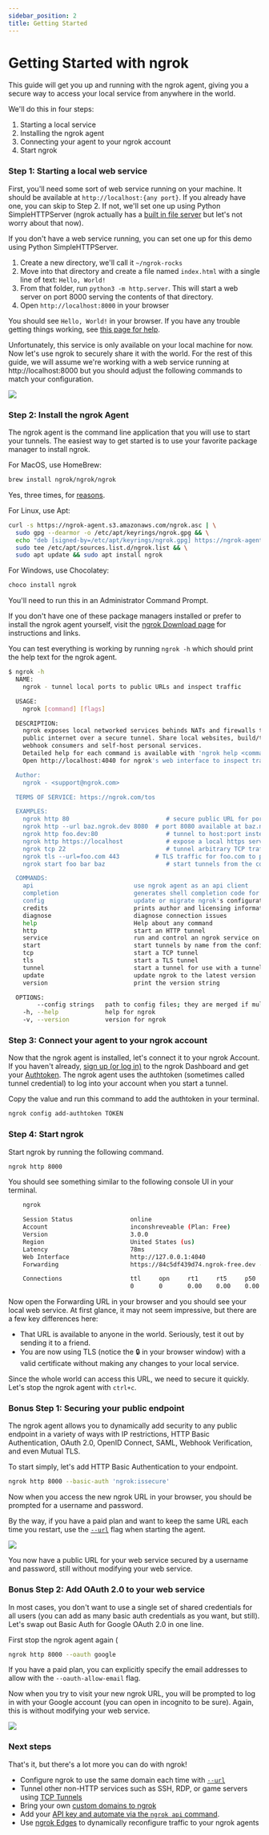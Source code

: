 ```yaml
---
sidebar_position: 2
title: Getting Started
---
```


# Getting Started with ngrok

This guide will get you up and running with the ngrok agent, giving you a secure way to access your local service from anywhere in the world.

We'll do this in four steps:

1.  Starting a local service
2.  Installing the ngrok agent
3.  Connecting your agent to your ngrok account
4.  Start ngrok

### Step 1: Starting a local web service

First, you'll need some sort of web service running on your machine. It should be available at `http://localhost:{any port}`. If you already have one, you can skip to Step 2. If not, we'll set one up using Python SimpleHTTPServer (ngrok actually has a [built in file server](/http/#file-serving) but let's not worry about that now).

If you don't have a web service running, you can set one up for this demo using Python SimpleHTTPServer.

1.  Create a new directory, we'll call it `~/ngrok-rocks`
2.  Move into that directory and create a file named `index.html` with a single line of text: `Hello, World!`
3.  From that folder, run `python3 -m http.server`. This will start a web server on port 8000 serving the contents of that directory.
4.  Open `http://localhost:8000` in your browser

You should see `Hello, World!` in your browser. If you have any trouble getting things working, see [this page for help](https://developer.mozilla.org/en-US/docs/Learn/Common_questions/set_up_a_local_testing_server#running_a_simple_local_http_server).

Unfortunately, this service is only available on your local machine for now. Now let's use ngrok to securely share it with the world. For the rest of this guide, we will assume we're working with a web service running at http://localhost:8000 but you should adjust the following commands to match your configuration.

![](/img/docs/localhost-8000.png)

### Step 2: Install the ngrok Agent

The ngrok agent is the command line application that you will use to start your tunnels. The easiest way to get started is to use your favorite package manager to install ngrok.

For MacOS, use HomeBrew:

```bash
brew install ngrok/ngrok/ngrok
```

Yes, three times, for [reasons](https://docs.brew.sh/Taps#repository-naming-conventions-and-assumptions).

For Linux, use Apt:

```bash
curl -s https://ngrok-agent.s3.amazonaws.com/ngrok.asc | \
  sudo gpg --dearmor -o /etc/apt/keyrings/ngrok.gpg && \
  echo "deb [signed-by=/etc/apt/keyrings/ngrok.gpg] https://ngrok-agent.s3.amazonaws.com buster main" | \
  sudo tee /etc/apt/sources.list.d/ngrok.list && \
  sudo apt update && sudo apt install ngrok
```

For Windows, use Chocolatey:

```bash
choco install ngrok
```

You'll need to run this in an Administrator Command Prompt.

If you don't have one of these package managers installed or prefer to install the ngrok agent yourself, visit the [ngrok Download page](https://download.ngrok.com) for instructions and links.

You can test everything is working by running `ngrok -h` which should print the help text for the ngrok agent.

```sh
$ ngrok -h
  NAME:
    ngrok - tunnel local ports to public URLs and inspect traffic

  USAGE:
    ngrok [command] [flags]

  DESCRIPTION:
    ngrok exposes local networked services behinds NATs and firewalls to the
    public internet over a secure tunnel. Share local websites, build/test
    webhook consumers and self-host personal services.
    Detailed help for each command is available with 'ngrok help <command>'.
    Open http://localhost:4040 for ngrok's web interface to inspect traffic.

  Author:
    ngrok - <support@ngrok.com>

  TERMS OF SERVICE: https://ngrok.com/tos

  EXAMPLES:
    ngrok http 80                           # secure public URL for port 80 web server
    ngrok http --url baz.ngrok.dev 8080  # port 8080 available at baz.ngrok.dev
    ngrok http foo.dev:80                   # tunnel to host:port instead of localhost
    ngrok http https://localhost            # expose a local https server
    ngrok tcp 22                            # tunnel arbitrary TCP traffic to port 22
    ngrok tls --url=foo.com 443          # TLS traffic for foo.com to port 443
    ngrok start foo bar baz                 # start tunnels from the configuration file

  COMMANDS:
    api                            use ngrok agent as an api client
    completion                     generates shell completion code for bash or zsh
    config                         update or migrate ngrok's configuration file
    credits                        prints author and licensing information
    diagnose                       diagnose connection issues
    help                           Help about any command
    http                           start an HTTP tunnel
    service                        run and control an ngrok service on a target operating system
    start                          start tunnels by name from the configuration file
    tcp                            start a TCP tunnel
    tls                            start a TLS tunnel
    tunnel                         start a tunnel for use with a tunnel-group backend
    update                         update ngrok to the latest version
    version                        print the version string

  OPTIONS:
        --config strings   path to config files; they are merged if multiple
    -h, --help             help for ngrok
    -v, --version          version for ngrok
```

### Step 3: Connect your agent to your ngrok account

Now that the ngrok agent is installed, let's connect it to your ngrok Account. If you haven't already, [sign up (or log in)](https://dashboard.ngrok.com) to the ngrok Dashboard and get your [Authtoken](https://dashboard.ngrok.com/get-started/your-authtoken). The ngrok agent uses the authtoken (sometimes called tunnel credential) to log into your account when you start a tunnel.

Copy the value and run this command to add the authtoken in your terminal.

```bash
ngrok config add-authtoken TOKEN
```

### Step 4: Start ngrok

Start ngrok by running the following command.

```bash
ngrok http 8000
```

You should see something similar to the following console UI in your terminal.

```bash
    ngrok                                                                       (Ctrl+C to quit)

    Session Status                online
    Account                       inconshreveable (Plan: Free)
    Version                       3.0.0
    Region                        United States (us)
    Latency                       78ms
    Web Interface                 http://127.0.0.1:4040
    Forwarding                    https://84c5df439d74.ngrok-free.dev -> http://localhost:8000

    Connections                   ttl     opn     rt1     rt5     p50     p90
                                  0       0       0.00    0.00    0.00    0.00
```

Now open the Forwarding URL in your browser and you should see your local web service. At first glance, it may not seem impressive, but there are a few key differences here:

- That URL is available to anyone in the world. Seriously, test it out by sending it to a friend.
- You are now using TLS (notice the 🔒 in your browser window) with a valid certificate without making any changes to your local service.

Since the whole world can access this URL, we need to secure it quickly. Let's stop the ngrok agent with `ctrl+c`.

### Bonus Step 1: Securing your public endpoint

The ngrok agent allows you to dynamically add security to any public endpoint in a variety of ways with IP restrictions, HTTP Basic Authentication, OAuth 2.0, OpenID Connect, SAML, Webhook Verification, and even Mutual TLS.

To start simply, let's add HTTP Basic Authentication to your endpoint.

```bash
ngrok http 8000 --basic-auth 'ngrok:issecure'
```

Now when you access the new ngrok URL in your browser, you should be prompted for a username and password.

By the way, if you have a paid plan and want to keep the same URL each time you restart, use the [`--url`](/agent/cli/#ngrok-http) flag when starting the agent.

![](/img/docs/ngrok-basic-auth.png)

You now have a public URL for your web service secured by a username and password, still without modifying your web service.

### Bonus Step 2: Add OAuth 2.0 to your web service

In most cases, you don't want to use a single set of shared credentials for all users (you can add as many basic auth credentials as you want, but still). Let's swap out Basic Auth for Google OAuth 2.0 in one line.

First stop the ngrok agent again (

```bash
ngrok http 8000 --oauth google
```

If you have a paid plan, you can explicitly specify the email addresses to allow with the `--oauth-allow-email` flag.

Now when you try to visit your new ngrok URL, you will be prompted to log in with your Google account (you can open in incognito to be sure). Again, this is without modifying your web service.

![](/img/docs/ngrok-oauth.png)

### Next steps

That's it, but there's a lot more you can do with ngrok!

- Configure ngrok to use the same domain each time with [`--url`](/http/#static-domains)
- Tunnel other non-HTTP services such as SSH, RDP, or game servers using [TCP Tunnels](/tcp/)
- Bring your own [custom domains to ngrok](/http/#bring-your-own-domain)
- Add your [API key and automate via the `ngrok api` command](/agent/cli/#ngrok-api).
- Use [ngrok Edges](/network-edge/edges/) to dynamically reconfigure traffic to your ngrok agents
